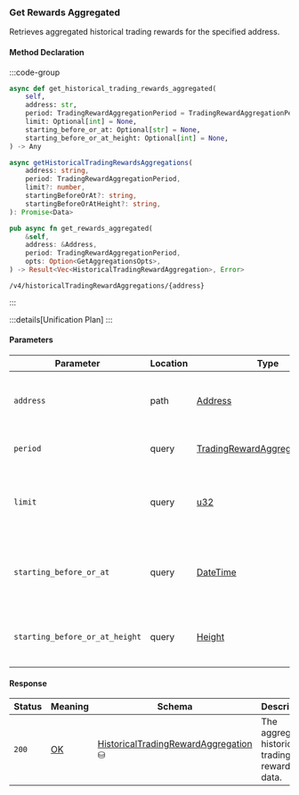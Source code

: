 ### Get Rewards Aggregated

Retrieves aggregated historical trading rewards for the specified address.

#### Method Declaration

:::code-group

```python [Python]
async def get_historical_trading_rewards_aggregated(
    self,
    address: str,
    period: TradingRewardAggregationPeriod = TradingRewardAggregationPeriod.DAILY,
    limit: Optional[int] = None,
    starting_before_or_at: Optional[str] = None,
    starting_before_or_at_height: Optional[int] = None,
) -> Any
```

```typescript [TypeScript]
async getHistoricalTradingRewardsAggregations(
    address: string,
    period: TradingRewardAggregationPeriod,
    limit?: number,
    startingBeforeOrAt?: string,
    startingBeforeOrAtHeight?: string,
): Promise<Data>
```

```rust [Rust]
pub async fn get_rewards_aggregated(
    &self,
    address: &Address,
    period: TradingRewardAggregationPeriod,
    opts: Option<GetAggregationsOpts>,
) -> Result<Vec<HistoricalTradingRewardAggregation>, Error>
```

```url [API]
/v4/historicalTradingRewardAggregations/{address}
```

:::

:::details[Unification Plan]
:::

#### Parameters

| Parameter                         | Location  | Type                              | Required  | Description                                                   |
| --------------------------------- | --------- | --------------------------------- | --------- | ------------------------------------------------------------- |
| `address`                         | path      | [Address]                         | true      | The wallet address that owns the subaccount.                  |
| `period`                          | query     | [TradingRewardAggregationPeriod]  | true      | The aggregation period.                                       |
| `limit`                           | query     | [u32]                             | false     | The maximum number of aggregated rewards to retrieve.         |
| `starting_before_or_at`           | query     | [DateTime]                        | false     | The timestamp filter for rewards starting before or at.       |
| `starting_before_or_at_height`    | query     | [Height]                          | false     | The block height filter for rewards starting before or at.    |

#### Response

| Status | Meaning     | Schema                                 | Description                                     |
| ------ | ----------- | -------------------------------------- | ----------------------------------------------- |
| `200`  | [OK]        | [HistoricalTradingRewardAggregation] ⛁ | The aggregated historical trading rewards data. |

[OK]: /types/ok
[u32]: /types/u32
[Address]: /types/address
[DateTime]: /types/date_time
[Height]: /types/height
[TradingRewardAggregationPeriod]: /types/trading_reward_aggregation_period
[HistoricalTradingRewardAggregation]: /types/historical_trading_reward_aggregation